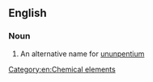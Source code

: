 ==English==

===Noun===
{{en-noun|sg=[[eka-]][[bismuth]]|-}}

#  An alternative name for [[ununpentium]]

[[Category:en:Chemical elements]]